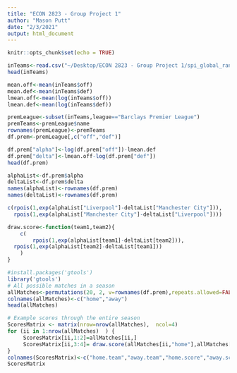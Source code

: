 ```yaml
---
title: "ECON 2823 - Group Project 1"
author: "Mason Putt"
date: "2/3/2021"
output: html_document
---
```


```r
knitr::opts_chunk$set(echo = TRUE)
```

```r
inTeams<-read.csv("~/Desktop/ECON 2823 - Group Project 1/spi_global_rankings.csv")
head(inTeams)
```

```r
mean.off<-mean(inTeams$off)
mean.def<-mean(inTeams$def)
lmean.off<-mean(log(inTeams$off))
lmean.def<-mean(log(inTeams$def))
```

```r
premLeague<-subset(inTeams,league=="Barclays Premier League")
premTeams<-premLeague$name
rownames(premLeague)<-premTeams
df.prem<-premLeague[,c("off","def")]
```

```r
df.prem["alpha"]<-log(df.prem["off"])-lmean.def
df.prem["delta"]<-lmean.off-log(df.prem["def"])
head(df.prem)
```

```r
alphaList<-df.prem$alpha
deltaList<-df.prem$delta
names(alphaList)<-rownames(df.prem)
names(deltaList)<-rownames(df.prem)
```

```r
c(rpois(1,exp(alphaList["Liverpool"]-deltaList["Manchester City"])),
  rpois(1,exp(alphaList["Manchester City"]-deltaList["Liverpool"])))
```

```r
draw.score<-function(team1,team2){
    c(
        rpois(1,exp(alphaList[team1]-deltaList[team2])),
  rpois(1,exp(alphaList[team2]-deltaList[team1]))
    )
}
```

```r
#install.packages('gtools')
library('gtools')
# All possible matches in a season
allMatches<-permutations(20, 2, v=rownames(df.prem),repeats.allowed=FALSE)
colnames(allMatches)<-c("home","away")
head(allMatches)
```

```r
# Example scores through the entire season
ScoresMatrix <- matrix(nrow=nrow(allMatches),  ncol=4)
for (ii in 1:nrow(allMatches)  ) {
     ScoresMatrix[ii,1:2]=allMatches[ii,]
     ScoresMatrix[ii,3:4]= draw.score(allMatches[ii,"home"],allMatches[ii,"away"] )  
}
colnames(ScoresMatrix)<-c("home.team","away.team","home.score","away.score")
ScoresMatrix
```